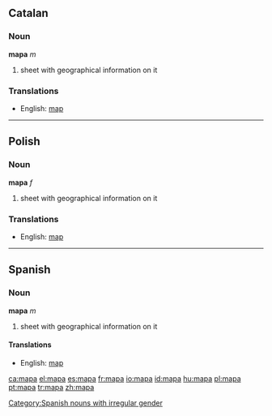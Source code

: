 ==Catalan==
===Noun===
'''mapa''' ''m''

#sheet with geographical information on it

===Translations===
*English: [[map]]

----
==Polish==
===Noun===
'''mapa''' ''f''

#sheet with geographical information on it

===Translations===
*English: [[map]]

----
==Spanish==
===Noun===
'''mapa''' ''m''

#sheet with geographical information on it

====Translations====
*English: [[map]]

[[Category:Spanish nouns with irregular gender]]

[[ca:mapa]]
[[el:mapa]]
[[es:mapa]]
[[fr:mapa]]
[[io:mapa]]
[[id:mapa]]
[[hu:mapa]]
[[pl:mapa]]
[[pt:mapa]]
[[tr:mapa]]
[[zh:mapa]]